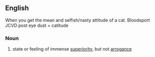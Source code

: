 ==English==

When you get the mean and selfish/nasty attitude of a cat.  Bloodsport JCVD post eye dust = catitude

===Noun===
{{en-noun|-}}

# state or feeling of immense [[superiority]], but not [[arrogance]]